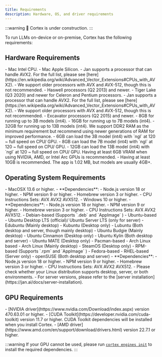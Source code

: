 ```yaml
---
title: Requirements
description: Hardware, OS, and driver requirements
---
```



:::warning
🚧 Cortex is under construction.
:::

To run LLMs on-device or on-premise, Cortex has the following requirements:

## Hardware Requirements
<Tabs>
  <TabItem value="CPU" label="CPU">
    <Tabs>
      <TabItem value="macOs" label="macOs">
        - Mac Intel CPU.
        - Mac Apple Silicon.
      </TabItem>
      <TabItem value="Intel" label="Intel" default>
        <Admonition type="info">
          - Jan supports a processor that can handle AVX2. For the full list, please see [here](https://en.wikipedia.org/wiki/Advanced_Vector_Extensions#CPUs_with_AVX2).
          - We support older processors with AVX and AVX-512, though this is not recommended.
        </Admonition>
        - Haswell processors (Q2 2013) and newer.
        - Tiger Lake (Q3 2020) and newer for Celeron and Pentium processors.
      </TabItem>
      <TabItem value="AMD" label="AMD">
        <Admonition type="info">
          - Jan supports a processor that can handle AVX2. For the full list, please see [here](https://en.wikipedia.org/wiki/Advanced_Vector_Extensions#CPUs_with_AVX2).
          - We support older processors with AVX and AVX-512, though this is not recommended.
        </Admonition>
        - Excavator processors (Q2 2015) and newer.
      </TabItem>
    </Tabs>
  </TabItem>
  <TabItem value="RAM" label="RAM">
    - 8GB for running up to 3B models (int4).
    - 16GB for running up to 7B models (int4).
    - 32GB for running up to 13B models (int4).
    <Admonition type="info">  
    We support DDR2 RAM as the minimum requirement but recommend using newer generations of RAM for improved performance.
    </Admonition>
  </TabItem>
  <TabItem value="GPU" label="GPU">
    - 6GB can load the 3B model (int4) with `ngl` at 120 ~ full speed on CPU/ GPU.
    - 8GB can load the 7B model (int4) with `ngl` at 120 ~ full speed on CPU/ GPU.
    - 12GB can load the 13B model (int4) with `ngl` at 120 ~ full speed on CPU/ GPU.
    <Admonition type="info">  
      Having at least 6GB VRAM when using NVIDIA, AMD, or Intel Arc GPUs is recommended.
    </Admonition>
  </TabItem>
  <TabItem value="Disk" label="Disk">
    - Having at least 10GB is recommended.
    <Admonition type="info">  
      The app is 1.02 MB, but models are usually 4GB+.
    </Admonition>
  </TabItem>
</Tabs>

## Operating System Requirements
<Tabs>
  <TabItem value="Mac" label="Mac">
    - MacOSX 13.6 or higher.
    - **Dependencies**:
        - Node.js version 18 or higher.
        - NPM version 9 or higher.
        - Homebrew version 3 or higher.
        - CPU Instructions Sets: AVX AVX2 AVX512.
  </TabItem>
  <TabItem value="Windows" label="Windows">
    - Windows 10 or higher.
    - **Dependencies**:
        - Node.js version 18 or higher.
        - NPM version 9 or higher.
        - Homebrew version 3 or higher.
        - CPU Instructions Sets: AVX AVX2 AVX512.
  </TabItem>
  <TabItem value="Linux" label="Linux">
    - Debian-based (Supports `.deb` and `AppImage` )
    - Ubuntu-based
        - Ubuntu Desktop LTS (official)/ Ubuntu Server LTS (only for server)
        - Edubuntu (Mainly desktop)
        - Kubuntu (Desktop only)
        - Lubuntu (Both desktop and server, though mainly desktop)
        - Ubuntu Budgie (Mainly desktop)
        - Ubuntu Cinnamon (Desktop only)
        - Ubuntu Kylin (Both desktop and server)
        - Ubuntu MATE (Desktop only)
    - Pacman-based
        - Arch Linux based
            - Arch Linux (Mainly desktop)
            - SteamOS (Desktop only)
    - RPM-based (Supports `.rpm` and `AppImage` )
    - Fedora-based
        - RHEL-based (Server only)
    - openSUSE (Both desktop and server)
    - **Dependencies**:
        - Node.js version 18 or higher.
        - NPM version 9 or higher.
        - Homebrew version 3 or higher.
        - CPU Instructions Sets: AVX AVX2 AVX512.
    <Admonition type="info">
      - Please check whether your Linux distribution supports desktop, server, or both environments.
      - For server versions, please refer to the [server installation](https://jan.ai/docs/server-installation).
    </Admonition>
  </TabItem>
</Tabs>

## GPU Requirements
<Tabs>
  <TabItem value="nvidia" label="NVIDIA">
    - [NVIDIA driver](https://www.nvidia.com/Download/index.aspx) version 470.63.01 or higher.
    - [CUDA Toolkit](https://developer.nvidia.com/cuda-toolkit) version 11.7 or higher.
    <Admonition type="info">  
      CUDA Toolkit dependencies will be installed when you install Cortex.
    </Admonition>
  </TabItem>
  <TabItem value="amd" label="AMD">
    - [AMD driver](https://www.amd.com/en/support/download/drivers.html) version 22.7.1 or higher.
  </TabItem>
</Tabs>

:::warning
If your GPU cannot be used, please run [`cortex engines init`](/docs/cli/engines/init) to install the required dependencies.
:::